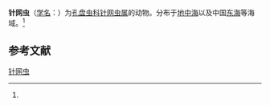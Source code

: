 {{Speciesbox
| name = 针网虫
| status = 
| status_system = 
| image = 
| genus = Stylodictya
| species = dujardinii
| authority = ([[恩斯特·海克尔|Haeckel]], 1862)<ref name='id9099'>{{cite web| url =http://www.bioinfo.cn/db05/BjdwSpecies.php?action=view&id=9099| title =针网虫| work =《中国动物物种编目数据库》| publisher =中国科学院微生物研究所| author =中国科学院动物研究所| accessdate =2009-04-16| deadurl =yes| archiveurl =https://web.archive.org/web/20160305054226/http://www.bioinfo.cn/db05/BjdwSpecies.php?action=view&id=9099| archivedate =2016-03-05}}</ref>
}}

'''针网虫'''（[[学名|学名]]：{{lang|la|''Stylodictya dujardinii''}}）为[[孔盘虫科|孔盘虫科]][[针网虫属|针网虫属]]的动物。分布于[[地中海|地中海]]以及中国[[东海|东海]]等海域。<ref name='id9099'/>

== 参考文献 ==
{{reflist}}

{{Wikispecies|Stylodictya dujardinii}}

[[Category:针网虫属|针网虫]]


{{放射虫小作品}}
